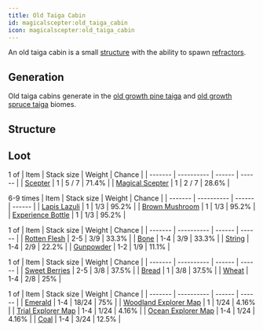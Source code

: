 ```yaml
---
title: Old Taiga Cabin
id: magicalscepter:old_taiga_cabin
icon: magicalscepter:old_taiga_cabin
---
```


An old taiga cabin is a small [structure][structure] with the ability to spawn [refractors](../entities/refractor).

## <span id="generation">Generation</span>

Old taiga cabins generate in the [old growth pine taiga][old-growth-pine-taiga] and [old growth spruce taiga][old-growth-spruce-taiga] biomes.

## <span id="structure">Structure</span>

## <span id="loot">Loot</span>

1 of
| Item    | Stack size | Weight | Chance |
| ------- | ---------- | ------ | ------ |
| [<Asset width={16} height={16} location="magicalscepter:scepter" title="Scepter" /> Scepter](../items/scepter) | 1 | 5 / 7 | 71.4% |
| [<Asset width={16} height={16} location="magicalscepter:magical_scepter" title="Magical Scepter" /> Magical Scepter](../items/magical_scepter) | 1 | 2 / 7 | 28.6% |

6-9 times
| Item    | Stack size | Weight | Chance |
| ------- | ---------- | ------ | ------ |
| [<Asset width={16} height={16} location="minecraft:lapis_lazuli" title="Lapis Lazuli" /> Lapis Lazuli](https://minecraft.wiki/w/Lapis_Lazuli) | 1 | 1/3 | 95.2% |
| [<Asset width={16} height={16} location="minecraft:brown_mushroom" title="Brown Mushroom" /> Brown Mushroom](https://minecraft.wiki/w/Brown_Mushroom) | 1 | 1/3 | 95.2% |
| [<Asset width={16} height={16} location="minecraft:experience_bottle" title="Experience Bottle" /> Experience Bottle](https://minecraft.wiki/w/Experience_Bottle) | 1 | 1/3 | 95.2% |

1 of
| Item    | Stack size | Weight | Chance |
| ------- | ---------- | ------ | ------ |
| [<Asset width={16} height={16} location="minecraft:rotten_flesh" title="Rotten Flesh" /> Rotten Flesh](https://minecraft.wiki/w/Rotten_Flesh) | 2-5 | 3/9 | 33.3% |
| [<Asset width={16} height={16} location="minecraft:bone" title="Bone" /> Bone](https://minecraft.wiki/w/Bone) | 1-4 | 3/9 | 33.3% |
| [<Asset width={16} height={16} location="minecraft:string" title="String" /> String](https://minecraft.wiki/w/String) | 1-4 | 2/9 | 22.2% |
| [<Asset width={16} height={16} location="minecraft:gunpowder" title="gunpowder" /> Gunpowder](https://minecraft.wiki/w/Gunpowder) | 1-2 | 1/9 | 11.1% |

1 of
| Item    | Stack size | Weight | Chance |
| ------- | ---------- | ------ | ------ |
| [<Asset width={16} height={16} location="minecraft:sweet_berries" title="Sweet Berries" /> Sweet Berries](https://minecraft.wiki/w/Sweet_Berries) | 2-5 | 3/8 | 37.5% |
| [<Asset width={16} height={16} location="minecraft:bread" title="Bread" /> Bread](https://minecraft.wiki/w/Bread) | 1 | 3/8 | 37.5% |
| [<Asset width={16} height={16} location="minecraft:wheat" title="Wheat" /> Wheat](https://minecraft.wiki/w/Wheat) | 1-4 | 2/8 | 25% |

1 of
| Item    | Stack size | Weight | Chance |
| ------- | ---------- | ------ | ------ |
| [<Asset width={16} height={16} location="minecraft:emerald" title="Emerald" /> Emerald](https://minecraft.wiki/w/Emerald) | 1-4 | 18/24 | 75% |
| [<Asset width={16} height={16} location="minecraft:filled_map" title="Woodland Explorer Map" /> Woodland Explorer Map](https://minecraft.wiki/w/Explorer_Map#Woodland_Explorer) | 1 | 1/24 | 4.16% |
| [<Asset width={16} height={16} location="minecraft:filled_map" title="Trial Explorer Map" /> Trial Explorer Map](https://minecraft.wiki/w/Explorer_Map#Trial_Explorer) | 1-4 | 1/24 | 4.16% |
| [<Asset width={16} height={16} location="minecraft:filled_map" title="Ocean Explorer Map" /> Ocean Explorer Map](https://minecraft.wiki/w/Explorer_Map#Ocean_Explorer) | 1-4 | 1/24 | 4.16% |
| [<Asset width={16} height={16} location="minecraft:coal" title="Coal" /> Coal](https://minecraft.wiki/w/Coal) | 1-4 | 3/24 | 12.5% |

[structure]: https://minecraft.wiki/w/Structure "Structure"
[old-growth-pine-taiga]: https://minecraft.wiki/w/Old_Growth_Pine_Taiga "Old Growth Pine Taiga Biome"
[old-growth-spruce-taiga]: https://minecraft.wiki/w/Old_Growth_Spruce_Taiga "Old Growth Spruce Taiga Biome"